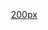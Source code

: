 <br />
<div style = "padding: 0.6em 1em 0em 2em;">
[[file:VisualEditor-logo.svg|200px]]
</div>
{{intro to tabs
| number   = 1
| title    = 可供查證
| subtitle = 為何來源很重要
}}
{{intro to tabs
| number   = 2
| title    = 增加來源
| subtitle = 可以自動，也可以手動
}}
{{intro to tabs
| number   = 3
| title    = 編輯已有的來源
| subtitle = 總有改善的空間
}}
{{intro to tabs
| number   = 4
| title    = 重複利用來源
| subtitle = 少許的來源真的就足夠了
}}
{{intro to tabs
| number   = 5
| title    = 可靠來源
| subtitle = 哪些來源比較好？
}}
{{intro to tabs
| number   = 6
| title    = 總結
| subtitle = 回顧您所學到的技巧
}}
<br />